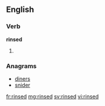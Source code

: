 ==English==

===Verb===
'''rinsed'''

# {{past of|rinse}}

===Anagrams===
* [[diners#English|diners]]
* [[snider#English|snider]]

[[fr:rinsed]]
[[mg:rinsed]]
[[sv:rinsed]]
[[vi:rinsed]]